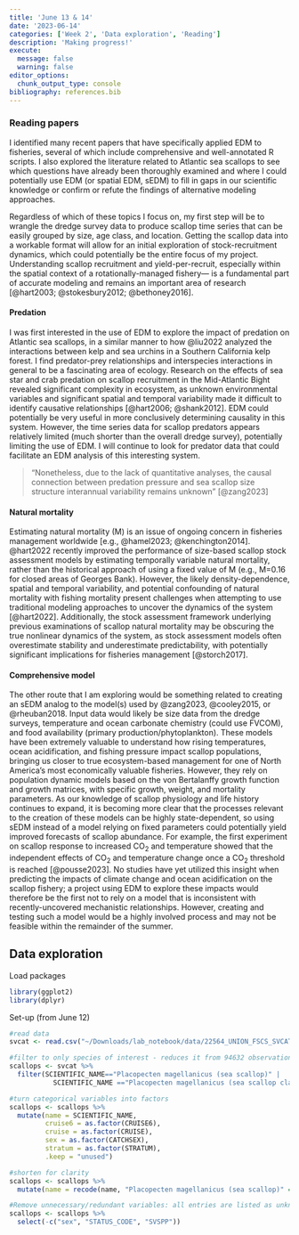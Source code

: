 ```yaml
---
title: 'June 13 & 14'
date: '2023-06-14'
categories: ['Week 2', 'Data exploration', 'Reading']
description: 'Making progress!'
execute: 
  message: false
  warning: false
editor_options: 
  chunk_output_type: console
bibliography: references.bib
---
```


### Reading papers

I identified many recent papers that have specifically applied EDM to fisheries, several of which include comprehensive and well-annotated R scripts. I also explored the literature related to Atlantic sea scallops to see which questions have already been thoroughly examined and where I could potentially use EDM (or spatial EDM, sEDM) to fill in gaps in our scientific knowledge or confirm or refute the findings of alternative modeling approaches.

Regardless of which of these topics I focus on, my first step will be to wrangle the dredge survey data to produce scallop time series that can be easily grouped by size, age class, and location. Getting the scallop data into a workable format will allow for an initial exploration of stock-recruitment dynamics, which could potentially be the entire focus of my project. Understanding scallop recruitment and yield-per-recruit, especially within the spatial context of a rotationally-managed fishery--- is a fundamental part of accurate modeling and remains an important area of research [@hart2003; @stokesbury2012; @bethoney2016].

#### Predation

I was first interested in the use of EDM to explore the impact of predation on Atlantic sea scallops, in a similar manner to how @liu2022 analyzed the interactions between kelp and sea urchins in a Southern California kelp forest. I find predator-prey relationships and interspecies interactions in general to be a fascinating area of ecology. Research on the effects of sea star and crab predation on scallop recruitment in the Mid-Atlantic Bight revealed significant complexity in ecosystem, as unknown environmental variables and significant spatial and temporal variability made it difficult to identify causative relationships [@hart2006; @shank2012]. EDM could potentially be very useful in more conclusively determining causality in this system. However, the time series data for scallop predators appears relatively limited (much shorter than the overall dredge survey), potentially limiting the use of EDM. I will continue to look for predator data that could facilitate an EDM analysis of this interesting system.

> "Nonetheless, due to the lack of quantitative analyses, the causal connection between predation pressure and sea scallop size structure interannual variability remains unknown" [@zang2023]

#### Natural mortality

Estimating natural mortality (M) is an issue of ongoing concern in fisheries management worldwide [e.g., @hamel2023; @kenchington2014]. @hart2022 recently improved the performance of size-based scallop stock assessment models by estimating temporally variable natural mortality, rather than the historical approach of using a fixed value of M (e.g., M=0.16 for closed areas of Georges Bank). However, the likely density-dependence, spatial and temporal variability, and potential confounding of natural mortality with fishing mortality present challenges when attempting to use traditional modeling approaches to uncover the dynamics of the system [@hart2022]. Additionally, the stock assessment framework underlying previous examinations of scallop natural mortality may be obscuring the true nonlinear dynamics of the system, as stock assessment models often overestimate stability and underestimate predictability, with potentially significant implications for fisheries management [@storch2017].

#### Comprehensive model

The other route that I am exploring would be something related to creating an sEDM analog to the model(s) used by @zang2023, @cooley2015, or @rheuban2018. Input data would likely be size data from the dredge surveys, temperature and ocean carbonate chemistry (could use FVCOM), and food availability (primary production/phytoplankton). These models have been extremely valuable to understand how rising temperatures, ocean acidification, and fishing pressure impact scallop populations, bringing us closer to true ecosystem-based management for one of North America's most economically valuable fisheries. However, they rely on population dynamic models based on the von Bertalanffy growth function and growth matrices, with specific growth, weight, and mortality parameters. As our knowledge of scallop physiology and life history continues to expand, it is becoming more clear that the processes relevant to the creation of these models can be highly state-dependent, so using sEDM instead of a model relying on fixed parameters could potentially yield improved forecasts of scallop abundance. For example, the first experiment on scallop response to increased CO~2~ and temperature showed that the independent effects of CO~2~ and temperature change once a CO~2~ threshold is reached [@pousse2023]. No studies have yet utilized this insight when predicting the impacts of climate change and ocean acidification on the scallop fishery; a project using EDM to explore these impacts would therefore be the first not to rely on a model that is inconsistent with recently-uncovered mechanistic relationships. However, creating and testing such a model would be a highly involved process and may not be feasible within the remainder of the summer.

## Data exploration

Load packages

```r
library(ggplot2)
library(dplyr)

```

Set-up (from June 12)

```r
#read data
svcat <- read.csv("~/Downloads/lab_notebook/data/22564_UNION_FSCS_SVCAT.csv")

#filter to only species of interest - reduces it from 94632 observations to 21425
scallops <- svcat %>% 
  filter(SCIENTIFIC_NAME=="Placopecten magellanicus (sea scallop)" | 
           SCIENTIFIC_NAME =="Placopecten magellanicus (sea scallop clapper)")

#turn categorical variables into factors
scallops <- scallops %>% 
  mutate(name = SCIENTIFIC_NAME,
         cruise6 = as.factor(CRUISE6),
         cruise = as.factor(CRUISE),
         sex = as.factor(CATCHSEX),
         stratum = as.factor(STRATUM),
         .keep = "unused")

#shorten for clarity
scallops <- scallops %>% 
  mutate(name = recode(name, "Placopecten magellanicus (sea scallop)" = "scallop", "Placopecten magellanicus (sea scallop clapper)" = "clapper"))

#Remove unnecessary/redundant variables: all entries are listed as unknown sex, all have the same status code, and SVSPP corresponds with name
scallops <- scallops %>% 
  select(-c("sex", "STATUS_CODE", "SVSPP"))
```

```r

```

